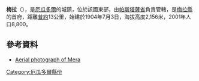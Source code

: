 {{Coord|1|22|15|S|78|1|10|W|display=title}}

'''梅拉'''（{{lang-es|Mera}}），是[[厄瓜多爾|厄瓜多爾]]的城鎮，位於該國東部，由[[帕斯塔薩省|帕斯塔薩省]]負責管轄，是[[梅拉縣|梅拉縣]]的首府，距離[[普約|普約]]13公里，始建於1904年7月3日，海拔高度2,156米，2001年人口8,800。

==參考資料==
* [https://web.archive.org/web/20070927075558/http://www.thehoffmanfamily.com/shellthoughts/images/0527_mera.jpg Aerial photograph of Mera]

{{Ecuador-geo-stub}}
[[Category:厄瓜多爾縣份|Category:厄瓜多爾縣份]]